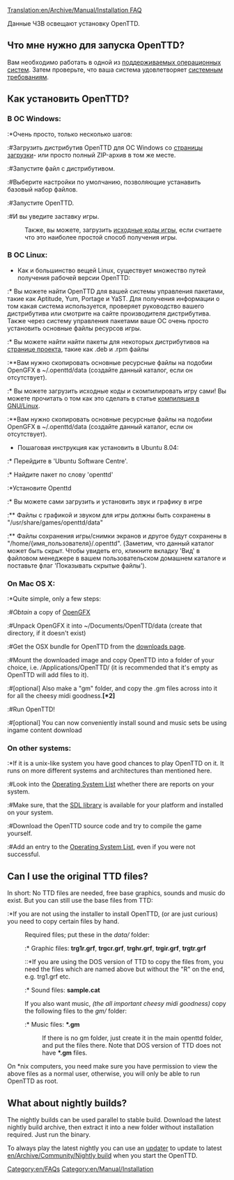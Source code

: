[[Translation:en/Archive/Manual/Installation FAQ]]
{{ru/Перевод|en/Archive/Manual/Installation FAQ|5}}


Данные ЧЗВ освещают установку OpenTTD.

== Что мне нужно для запуска OpenTTD? ==
Вам необходимо работать в одной из [[ru/Archive/Compilation and Ports/Операционная система|поддерживаемых операционных систем]]. Затем проверьте, что ваша система удовлетворяет [[ru/Archive/Manual/Системные требования|системным требованиям]].

== Как установить OpenTTD? ==
=== В ОС Windows: ===
:*Очень просто, только несколько шагов:
:#Загрузить дистрибутив OpenTTD для ОС Windows со [http://www.openttd.org/download-stable страницы загрузки]- или просто полный ZIP-архив в том же месте.
:#Запустите файл с дистрибутивом.
:#Выберите настройки по умолчанию, позволяющие устанавить базовый набор файлов.
:#Запустите OpenTTD.
:#И вы уведите заставку игры.

:Также, вы можете, загрузить [[ru/Development/Часто задаваемые вопросы разработчика#iskhodnyi-kod|исходные коды игры]], если считаете что это наиболее простой способ получения игры.

=== В ОС Linux: ===
* Как и большинство вещей Linux, существует множество путей получения рабочей версии OpenTTD:
:* Вы можете найти OpenTTD для вашей системы управления пакетами, такие как Aptitude, Yum, Portage и YaST. Для получения информации о том какая система используется, проверяет руководство вашего дистрибутива или смотрите на сайте производителя дистрибутива. Также через систему управления пакетами ваше ОС очень просто установить основные файлы ресурсов игры.
:* Вы можете найти найти пакеты для некоторых дистрибутивов на [http://www.openttd.org/download-stable странице проекта], такие как .deb и .rpm файлы
:**Вам нужно скопировать основные ресурсные файлы на подобии OpenGFX в ~/.openttd/data (создайте данный каталог, если он отсутствует).
:* Вы можете загрузить исходные коды и скомпилировать игру сами! Вы можете прочитать о том как это сделать в статье [[ru/Archive/Compilation and Ports/Linux|компиляция в GNU/Linux]].
:**Вам нужно скопировать основные ресурсные файлы на подобии OpenGFX в ~/.openttd/data (создайте данный каталог, если он отсутствует).

* Пошаговая инструкция как установить в Ubuntu 8.04:
:* Перейдите в 'Ubuntu Software Centre'.
:* Найдите пакет по слову 'openttd'
:*Установите Openttd
:* Вы можете сами загрузить и установить звук и графику в игре 
:** Файлы с графикой и звуком для игры должны быть сохранены в "/usr/share/games/openttd/data"
:** Файлы сохранения игры/снимки экранов и другое будут сохранены в "/home/{имя_пользователя}/.openttd". (Заметим, что данный каталог может быть скрыт. Чтобы увидеть его, кликните вкладку 'Вид' в файловом менеджере в вашем пользовательском домашнем каталоге и поставьте флаг 'Показывать скрытые файлы').

=== On Mac OS X: ===
:*Quite simple, only a few steps:
:#''Obtain'' a copy of [http://www.openttd.org/download-opengfx OpenGFX]
:#Unpack OpenGFX it into ~/Documents/OpenTTD/data (create that directory, if it doesn't exist)
:#Get the OSX bundle for OpenTTD from the [http://www.openttd.org/download-stable downloads page].
:#Mount the downloaded image and copy OpenTTD into a folder of your choice, i.e. /Applications/OpenTTD/ (it is recommended that it's empty as OpenTTD will add files to it).
:#[optional] Also make a "gm" folder, and copy the .gm files across into it for all the cheesy midi goodness.'''[*2]'''
:#Run OpenTTD!
:#[optional] You can now conveniently install sound and music sets be using ingame content download

=== On other systems: ===
:*If it is a unix-like system you have good chances to play OpenTTD on it. It runs on more different systems and architectures than mentioned here.
:#Look into the [[en/Archive/Compilation and Ports/Operating system|Operating System List]] whether there are reports on your system.
:#Make sure, that the [http://libsdl.org SDL library] is available for your platform and installed on your system.
:#Download the OpenTTD source code and try to compile the game yourself.
:#Add an entry to the [[en/Archive/Compilation and Ports/Operating system|Operating System List]], even if you were not successful.

== Can I use the original TTD files? ==

In short: No TTD files are needed, free base graphics, sounds and music do exist. But you can still use the base files from TTD:

:*If you are not using the installer to install OpenTTD, (or are just curious) you need to copy certain files by hand.
:Required files; put these in the <i>data/</i> folder:
::* Graphic files: <b>trg1r.grf</b>, <b>trgcr.grf</b>, <b>trghr.grf</b>, <b>trgir.grf</b>, <b>trgtr.grf</b>
:::*If you are using the DOS version of TTD to copy the files from, you need the files which are named above but without the "R" on the end, e.g. trg1.grf etc.
::* Sound files: <b>sample.cat</b>
:If you also want music, ''(the all important cheesy midi goodness)'' copy the following files to the  <i>gm/</i> folder:
::* Music files: <b>*.gm</b>
::If there is no gm folder, just create it in the main openttd folder, and put the files there. Note that DOS version of TTD does not have <b>*.gm</b> files.

On *nix computers, you need make sure you have permission to view the above files as a normal user, otherwise, you will only be able to run OpenTTD as root.

== What about nightly builds? ==
The nightly builds can be used parallel to stable build. Download the latest nightly build archive, then extract it into a new folder without installation required. Just run the binary.

To always play the latest nightly you can use an [[en/Archive/Community/OpenTTD Updaters|updater]] to update to latest [[en/Archive/Community/Nightly build]] when you start the OpenTTD.

[[Category:en/FAQs]]
[[Category:en/Manual/Installation]]